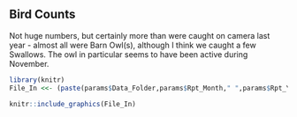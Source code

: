 ## Bird Counts
  
Not huge numbers, but certainly more than were caught on camera last year - almost all were Barn Owl(s), although I think we caught a few  Swallows. The owl in particular seems to have been active during November.


```{r echo = FALSE, out.width='100%'}

library(knitr)
File_In <<- (paste(params$Data_Folder,params$Rpt_Month," ",params$Rpt_Year,"/","Chart_Category_Bar_",params$Rpt_Year,"_YTD__Bird.jpg",sep=""))

knitr::include_graphics(File_In)
```